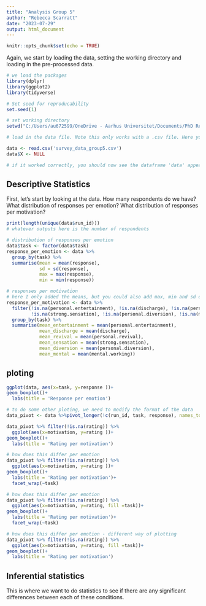 ---
title: "Analysis Group 5"
author: "Rebecca Scarratt"
date: "2023-07-29"
output: html_document
---

```{r setup, include=FALSE}
knitr::opts_chunk$set(echo = TRUE)
```

Again, we start by loading the data, setting the working directory and loading in the pre-processed data.

```{r load packages, working directory and data}
# we load the packages
library(dplyr)
library(ggplot2)
library(tidyverse)

# Set seed for reproducability
set.seed(1)

# set working directory
setwd("C:/Users/au672599/OneDrive - Aarhus Universitet/Documents/PhD Rebecca/Summer School/Online studies data")

# load in the data file. Note this only works with a .csv file. Here you need to change the name of the file.

data <- read.csv('survey_data_group5.csv')
data$X <- NULL

# if it worked correctly, you should now see the dataframe 'data' appear in the Environment panel. You can click on it, to open it and check that it looks like your messy data file.
```


## Descriptive Statistics

First, let's start by looking at the data. How many respondents do we have?
What distribution of responses per emotion? 
What distribution of responses per motivation? 


```{r descriptive statistics}

print(length(unique(data$run_id)))
# whatever outputs here is the number of respondents

# distribution of responses per emotion
data$task <- factor(data$task)
response_per_emotion <- data %>%
  group_by(task) %>% 
  summarise(mean = mean(response),
            sd = sd(response),
            max = max(response),
            min = min(response))

# responses per motivation
# here I only added the means, but you could also add max, min and sd of each
response_per_motivation <- data %>%
  filter(!is.na(personal.entertainment), !is.na(discharge), !is.na(personal.revival),
         !is.na(strong.sensation), !is.na(personal.diversion), !is.na(mental.working)) %>% 
  group_by(task) %>% 
  summarise(mean_entertainment = mean(personal.entertainment),
            mean_discharge = mean(discharge),
            mean_revival = mean(personal.revival),
            mean_sensation = mean(strong.sensation),
            mean_diversion = mean(personal.diversion),
            mean_mental = mean(mental.working))


```

## ploting

```{r plotting}

ggplot(data, aes(x=task, y=response ))+
geom_boxplot()+
  labs(title = 'Response per emotion')

# to do some other ploting, we need to modify the format of the data
data_pivot <- data %>%pivot_longer(!c(run_id, task, response), names_to = 'motivation', values_to = 'rating' )

data_pivot %>% filter(!is.na(rating)) %>% 
  ggplot(aes(x=motivation, y=rating ))+
geom_boxplot()+
  labs(title = 'Rating per motivation')

# how does this differ per emotion
data_pivot %>% filter(!is.na(rating)) %>% 
  ggplot(aes(x=motivation, y=rating ))+
geom_boxplot()+
  labs(title = 'Rating per motivation')+
  facet_wrap(~task)

# how does this differ per emotion
data_pivot %>% filter(!is.na(rating)) %>% 
  ggplot(aes(x=motivation, y=rating, fill =task))+
geom_boxplot()+
  labs(title = 'Rating per motivation')+
  facet_wrap(~task)

# how does this differ per emotion - different way of plotting
data_pivot %>% filter(!is.na(rating)) %>% 
  ggplot(aes(x=motivation, y=rating, fill =task))+
geom_boxplot()+
  labs(title = 'Rating per motivation')

```

## Inferential statistics

This is where we want to do statistics to see if there are any significant differences between each of these conditions.